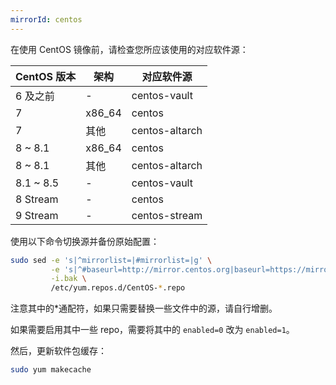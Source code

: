 ```yaml
---
mirrorId: centos
---
```


在使用 CentOS 镜像前，请检查您所应该使用的对应软件源：

| CentOS 版本 | 架构 | 对应软件源 |
|---|---|---|
| 6 及之前 | - | centos-vault |
| 7 | x86_64 | centos |
| 7 | 其他 | centos-altarch |
| 8 ~ 8.1 | x86_64 | centos |
| 8 ~ 8.1 | 其他 | centos-altarch |
| 8.1 ~ 8.5 | - | centos-vault |
| 8 Stream | - | centos |
| 9 Stream | - | centos-stream |


使用以下命令切换源并备份原始配置：

```bash
sudo sed -e 's|^mirrorlist=|#mirrorlist=|g' \
         -e 's|^#baseurl=http://mirror.centos.org|baseurl=https://mirrors.jcut.edu.cn|g' \
         -i.bak \
         /etc/yum.repos.d/CentOS-*.repo
```
注意其中的*通配符，如果只需要替换一些文件中的源，请自行增删。

如果需要启用其中一些 repo，需要将其中的 `enabled=0` 改为 `enabled=1`。

然后，更新软件包缓存：

```bash
sudo yum makecache
```
